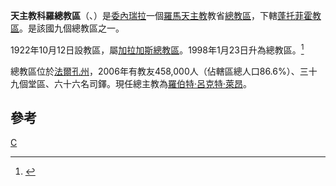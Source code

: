 {{Infobox Roman Catholic diocese
|Roman Catholic Diocese of = 天主教科羅總教區
|Latin name of diocese = Archidioecesis Corensis
|image =
|caption =
|location = [[委內瑞拉|委內瑞拉]]
|territory =[[法爾孔州|法爾孔州]]
|population = 458,000
|rite = 拉丁禮
|patron =
|province =
|established = 1922年
|cathedral = 聖亞納主教座堂
|co-cathedral =
|leadership = 總主教
|website =
|教宗 =
|metropolitan = 羅伯特·呂克特·萊昂
|ordinary = 
|coadjutor bishop =
|auxiliary =
}}

'''天主教科羅總教區'''（{{lang-la|Archidioecesis Corensis}}、{{lang-es|Arquidiócesis de Coro}}）是[[委內瑞拉|委內瑞拉]]一個[[羅馬天主教|羅馬天主教]]教省[[總教區|總教區]]，下轄[[天主教蓬托菲霍教區|蓬托菲霍教區]]。是該國九個總教區之一。

1922年10月12日設教區，屬[[天主教加拉加斯總教區|加拉加斯總教區]]。1998年1月23日升為總教區。<ref>{{Cite web |url=http://www.vatican.va/holy_father/john_paul_ii/apost_constitutions/documents/hf_jp-ii_apc_19981123_corensis_lt.html |title=升為總教區的宗座憲令 |access-date=2013-06-12 |archive-date=2014-05-17 |archive-url=https://web.archive.org/web/20140517002416/http://www.vatican.va/holy_father/john_paul_ii/apost_constitutions/documents/hf_jp-ii_apc_19981123_corensis_lt.html |dead-url=no }}</ref>

總教區位於[[法爾孔州|法爾孔州]]，2006年有教友458,000人（佔轄區總人口86.6%）、三十九個堂區、六十六名司鐸。現任總主教為[[羅伯特·呂克特·萊昂|羅伯特·呂克特·萊昂]]。

==參考==
{{reflist}}
{{委內瑞拉天主教教區}}
[[Category:委內瑞拉天主教教區|C]]